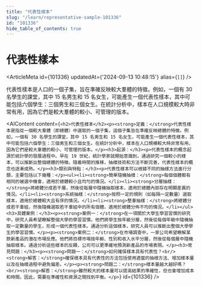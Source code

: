 ```yaml
---
title: "代表性樣本"
slug: "/learn/representative-sample-101336"
id: "101336"
hide_table_of_contents: true
---
```



# 代表性樣本

<ArticleMeta id={101336} updatedAt={'2024-09-13 10:48:15'} alias={`[]`} />
<div className='border-solid border-b border-t-0 my-4 border-[var(--ifm-color-gray-300)]' />

代表性樣本是人口的一個子集，旨在準確反映較大羣體的特徵。例如，一個有 30 名學生的課堂，其中 15 名男生和 15 名女生，可能產生一個代表性樣本，其中可能包括六個學生：三個男生和三個女生。在統計分析中，樣本在人口規模較大時非常有用，因為它們是較大羣體的較小、可管理的版本。

<AIContent content={`<h2>代表性樣本</h2><p><strong>定義：</strong>代表性樣本是指從一個較大羣體（即總體）中選取的一個子集，這個子集旨在準確反映總體的特徵。例如，一個有 30 名學生的課堂，其中 15 名男生和 15 名女生，可能產生一個代表性樣本，其中可能包括六個學生：三個男生和三個女生。在統計分析中，樣本在人口規模較大時非常有用，因為它們是較大羣體的較小、可管理的版本。</p><h3>起源：</h3><p>代表性樣本的概念起源於統計學的發展過程中。早在 19 世紀，統計學家就開始意識到，通過研究一個較小的樣本，可以推斷出整個總體的特徵。隨着時間的推移，抽樣技術和方法不斷完善，代表性樣本的概念也逐漸成熟。</p><h3>類別與特點：</h3><p>代表性樣本可以根據不同的抽樣方法進行分類，主要包括以下幾種：</p><ul><li><strong>簡單隨機抽樣：</strong>每個個體都有相同的被選中機會，適用於總體較小且均勻的情況。</li><li><strong>分層抽樣：</strong>將總體分成若干層，然後從每層中隨機抽取樣本，適用於總體內部存在明顯差異的情況。</li><li><strong>系統抽樣：</strong>按照一定的規則（如每隔一定數量）選取樣本，適用於總體較大且有序的情況。</li><li><strong>整羣抽樣：</strong>將總體分成若干羣組，然後隨機選取若干羣組中的所有個體，適用於總體分佈不均的情況。</li></ul><h3>具體案例：</h3><p><strong>案例一：</strong>在一項關於大學生學習習慣的研究中，研究人員希望瞭解整個大學的學習習慣。他們將學生按年級分層，然後從每個年級中隨機抽取一定數量的學生，形成一個代表性樣本。通過分析這個樣本，研究人員可以推斷出整個大學學生的學習習慣。</p><p><strong>案例二：</strong>在市場調查中，一家公司希望瞭解某款新產品的潛在市場反應。他們將目標市場按年齡、性別和收入水平分層，然後從每個層中隨機抽取樣本。通過分析這些樣本的反饋，公司可以更準確地預測新產品的市場表現。</p><h3>常見問題：</h3><p><strong>問題一：</strong>如何確保樣本具有代表性？<br/><strong>解答：</strong>確保樣本具有代表性的方法包括使用適當的抽樣方法、增加樣本量以及在抽樣過程中避免偏差。</p><p><strong>問題二：</strong>樣本量越大越好嗎？<br/><strong>解答：</strong>雖然較大的樣本量可以提高結果的準確性，但也會增加成本和時間。因此，需要在準確性和資源之間找到平衡。</p>`} id={101336} />
